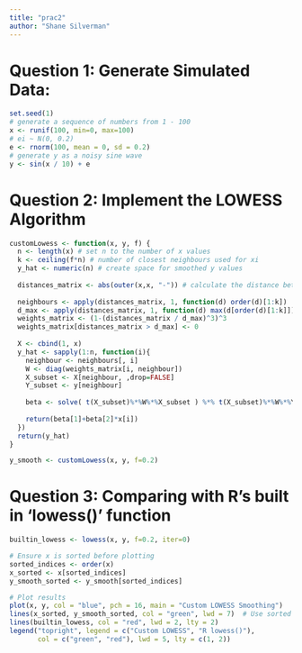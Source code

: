 ```yaml
---
title: "prac2"
author: "Shane Silverman"
---
```


# Question 1: Generate Simulated Data:
```r
set.seed(1)
# generate a sequence of numbers from 1 - 100
x <- runif(100, min=0, max=100)
# ei ~ N(0, 0.2)
e <- rnorm(100, mean = 0, sd = 0.2)
# generate y as a noisy sine wave
y <- sin(x / 10) + e 
```

# Question 2: Implement the LOWESS Algorithm
```r
customLowess <- function(x, y, f) {
  n <- length(x) # set n to the number of x values
  k <- ceiling(f*n) # number of closest neighbours used for xi
  y_hat <- numeric(n) # create space for smoothed y values
  
  distances_matrix <- abs(outer(x,x, "-")) # calculate the distance between xj and xi
  
  neighbours <- apply(distances_matrix, 1, function(d) order(d)[1:k])
  d_max <- apply(distances_matrix, 1, function(d) max(d[order(d)[1:k]]))
  weights_matrix <- (1-(distances_matrix / d_max)^3)^3
  weights_matrix[distances_matrix > d_max] <- 0
  
  X <- cbind(1, x)
  y_hat <- sapply(1:n, function(i){
    neighbour <- neighbours[, i]
    W <- diag(weights_matrix[i, neighbour])
    X_subset <- X[neighbour, ,drop=FALSE]
    Y_subset <- y[neighbour]
    
    beta <- solve( t(X_subset)%*%W%*%X_subset ) %*% t(X_subset)%*%W%*%Y_subset
    
    return(beta[1]+beta[2]*x[i])
  })
  return(y_hat)
}

y_smooth <- customLowess(x, y, f=0.2)
```

# Question 3: Comparing with R's built in 'lowess()' function
```r
builtin_lowess <- lowess(x, y, f=0.2, iter=0)

# Ensure x is sorted before plotting
sorted_indices <- order(x)
x_sorted <- x[sorted_indices]
y_smooth_sorted <- y_smooth[sorted_indices]

# Plot results
plot(x, y, col = "blue", pch = 16, main = "Custom LOWESS Smoothing")
lines(x_sorted, y_smooth_sorted, col = "green", lwd = 7)  # Use sorted x-values
lines(builtin_lowess, col = "red", lwd = 2, lty = 2)
legend("topright", legend = c("Custom LOWESS", "R lowess()"), 
       col = c("green", "red"), lwd = 5, lty = c(1, 2))
```

